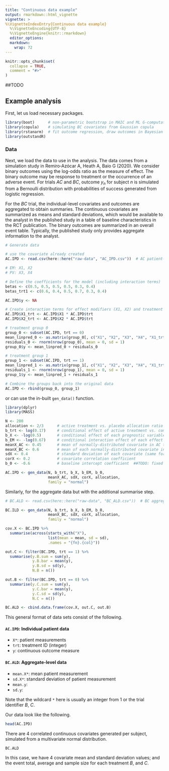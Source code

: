 ```yaml
---
title: "Continuous data example"
output: rmarkdown::html_vignette
vignette: >
%\VignetteIndexEntry{Continuous data example}
  %\VignetteEncoding{UTF-8}
  %\VignetteEngine{knitr::rmarkdown}
  editor_options: 
  markdown: 
    wrap: 72
---
```


```r
knitr::opts_chunk$set(
  collapse = TRUE,
  comment = "#>"
)
```

##TODO


## Example analysis

First, let us load necessary packages.

```r
library(boot)      # non-parametric bootstrap in MAIC and ML G-computation
library(copula)    # simulating BC covariates from Gaussian copula
library(rstanarm)  # fit outcome regression, draw outcomes in Bayesian G-computation
library(outstandR)
```

### Data

Next, we load the data to use in the analysis. The data comes from a
simulation study in Remiro‐Azócar A, Heath A, Baio G (2020). We consider
binary outcomes using the log-odds ratio as the measure of effect. The
binary outcome may be response to treatment or the occurrence of an
adverse event. For trials *AC* and *BC*, outcome $y_n$ for subject $n$
is simulated from a Bernoulli distribution with probabilities of success
generated from logistic regression.

For the *BC* trial, the individual-level covariates and outcomes are
aggregated to obtain summaries. The continuous covariates are summarized
as means and standard deviations, which would be available to the
analyst in the published study in a table of baseline characteristics in
the RCT publication. The binary outcomes are summarized in an overall
event table. Typically, the published study only provides aggregate
information to the analyst.

```r
# Generate data

# use the covariate already created
AC.IPD <- read.csv(here::here("raw-data", "AC_IPD.csv"))  # AC patient-level data

# EM: X1, X2
# PV: X3, X4

# Define the coefficients for the model (including interaction terms)
betas <- c(0.5, 0.5, 0.5, 0.5, 0.3, 0.4)
betas_trt1 <- c(0.6, 0.4, 0.5, 0.7, 0.3, 0.4)

AC.IPD$y <- NA

# Create interaction terms for effect modifiers (X1, X2) and treatment (trt)
AC.IPD$X1_trt <- AC.IPD$X1 * AC.IPD$trt
AC.IPD$X2_trt <- AC.IPD$X2 * AC.IPD$trt

# treatment group 0
group_0 <- subset(AC.IPD, trt == 0)
mean_linpred_0 <- as.matrix(group_0[, c("X1", "X2", "X3", "X4", "X1_trt", "X2_trt")]) %*% betas
residuals_0 <- rnorm(nrow(group_0), mean = 0, sd = 1)
group_0$y <- mean_linpred_0 + residuals_0

# treatment group 1
group_1 <- subset(AC.IPD, trt == 1)
mean_linpred_1 <- as.matrix(group_1[, c("X1", "X2", "X3", "X4", "X1_trt", "X2_trt")]) %*% betas_trt1
residuals_1 <- rnorm(nrow(group_1), mean = 0, sd = 1)
group_1$y <- mean_linpred_1 + residuals_1

# Combine the groups back into the original data
AC.IPD <- rbind(group_0, group_1)
```

or can use the in-built `gen_data()` function.

```r
library(dplyr)
library(MASS)

N <- 200
allocation <- 2/3      # active treatment vs. placebo allocation ratio (2:1)
b_trt <- log(0.17)     # conditional effect of active treatment vs. common comparator
b_X <- -log(0.5)       # conditional effect of each prognostic variable
b_EM <- -log(0.67)     # conditional interaction effect of each effect modifier
meanX_AC <- 0.45       # mean of normally-distributed covariate in AC trial
meanX_BC <- 0.6        # mean of each normally-distributed covariate in BC
sdX <- 0.4             # standard deviation of each covariate (same for AC and BC)
corX <- 0.2            # covariate correlation coefficient  
b_0 <- -0.6            # baseline intercept coefficient  ##TODO: fixed value

AC.IPD <- gen_data(N, b_trt, b_X, b_EM, b_0,
                   meanX_AC, sdX, corX, allocation,
                   family = "normal")
```

Similarly, for the aggregate data but with the additional summarise step.

```r
# BC.ALD <- read.csv(here::here("raw-data", "BC_ALD.csv"))  # BC aggregate-level data

BC.ILD <- gen_data(N, b_trt, b_X, b_EM, b_0,
                   meanX_BC, sdX, corX, allocation,
                   family = "normal")

cov.X <- BC.IPD %>%
  summarise(across(starts_with("X"),
                   list(mean = mean, sd = sd),
                   .names = "{fn}.{col}"))

out.C <- filter(BC.IPD, trt == 1) %>%
  summarise(y.B.sum = sum(y),
            y.B.bar = mean(y),
            y.B.sd = sd(y),
            N.B = n())

out.B <- filter(BC.IPD, trt == 0) %>%
  summarise(y.C.sum = sum(y),
            y.C.bar = mean(y),
            y.C.sd = sd(y),
            N.C = n())

BC.ALD <- cbind.data.frame(cov.X, out.C, out.B)
```

This general format of data sets consist of the following.

#### `AC.IPD`: Individual patient data

-   `X*`: patient measurements
-   `trt`: treatment ID (integer)
-   `y`: continuous outcome measure

#### `BC.ALD`: Aggregate-level data

-   `mean.X*`: mean patient measurement
-   `sd.X*`: standard deviation of patient measurement
-   `mean.y`:
-   `sd.y`:

Note that the wildcard `*` here is usually an integer from 1 or the
trial identifier *B*, *C*.

Our data look like the following.

```r
head(AC.IPD)
```

There are 4 correlated continuous covariates generated per subject,
simulated from a multivariate normal distribution.

```r
BC.ALD
```

In this case, we have 4 covariate mean and standard deviation values;
and the event total, average and sample size for each treatment *B*, and
*C*.

<!-- ### Output statistics -->

<!-- We will implement for MAIC, STC, and G-computation methods to obtain the -->
<!-- *marginal variance*, defined as -->

<!-- $$ -->
<!-- \frac{1}{n_C} + \frac{1}{n_{\bar{C}}} + \frac{1}{n_B} + \frac{1}{n_{\bar{B}}} -->
<!-- $$ -->

<!-- and the *marginal treatment effect*, defined as the log-odds ratio, -->

<!-- $$ -->
<!-- \log\left( \frac{n_B/(N_B-n_B)}{n_C/(N_B-n_{B})} \right) = \log(n_B n_{\bar{C}}) - \log(n_C n_{\bar{B}}) -->
<!-- $$ -->

<!-- where $\bar{C}$ is the compliment of $C$ so e.g. -->
<!-- $n_{\bar{C}} = N_C - n_c$. -->

<!-- ## Model fitting in R -->

<!-- The `{outstandR}` package has been written to be easy to use and -->
<!-- essential consists of a single function, `outstandR()`. This can be used -->
<!-- to run all of the different types of model, which we will call -->
<!-- *strategies*. The first two arguments of `outstandR()` are the -->
<!-- individual and aggregate-level data, respectively. -->

<!-- A `strategy` argument of `outstandR` takes functions called -->
<!-- `strategy_*()`, where the wildcard `*` is replaced by the name of the -->
<!-- particular method required, e.g. `strategy_maic()` for MAIC. Each -->
<!-- specific example is provided below. -->

<!-- ### MAIC -->

<!-- Using the individual level data for *AC* firstly we perform -->
<!-- non-parametric bootstrap of the `maic.boot` function with `R = 1000` -->
<!-- replicates. This function fits treatment coefficient for the marginal -->
<!-- effect for *A* vs *C*. The returned value is an object of class `boot` -->
<!-- from the `{boot}` package. We then calculate the bootstrap mean and -->
<!-- variance in the wrapper function `maic_boot_stats`. -->

<!-- The formula used in this model is -->

<!-- $$ -->
<!-- y = X_3 + X_4 + \beta_t X_1 + \beta_t X_2 -->
<!-- $$ -->

<!-- which corresponds to the following `R` `formula` object passed as an -->
<!-- argument to the strategy function. -->

<!-- ```{r} -->
<!-- lin_form <- as.formula("y ~ X3 + X4 + trt*X1 + trt*X2") -->
<!-- ``` -->

<!-- ```{r outstandR_maic} -->
<!-- outstandR_maic <- outstandR(AC.IPD, BC.ALD, -->
<!--                             strategy = strategy_maic(formula = lin_form, -->
<!--                                                      family = binomial(link = "logit"))) -->
<!-- ``` -->

<!-- The returned object is of class `outstandR`. -->

<!-- ```{r outstandR_maic-print} -->
<!-- outstandR_maic -->
<!-- ``` -->

<!-- We see that this is a list object with 3 parts, each containing -->
<!-- statistics between each pair of treatments. These are the mean -->
<!-- contrasts, variances and confidence intervals (CI), respectively. The -->
<!-- default CI is for 95% but can be altered in `outstandR` with the `CI` -->
<!-- argument. -->

<!-- ### STC -->

<!-- STC is the conventional outcome regression method. It involves fitting a -->
<!-- regression model of outcome on treatment and covariates to the IPD. IPD -->
<!-- effect modifiers are centred at the mean *BC* values. -->

<!-- $$ -->
<!-- g(\mu_n) = \beta_0 + (\boldsymbol{x}_n - \boldsymbol{\theta}) \beta_1 + (\beta_z + (\boldsymbol{x_n^{EM}} - \boldsymbol{\theta^{EM}}) \boldsymbol{\beta_2}) \; \mbox{I}(z_n=1) -->
<!-- $$ -->

<!-- where $\beta_0$ is the intercept, $\beta_1$ are the covariate -->
<!-- coefficients, $\beta_z$ and $\beta_2$ are the effect modifier -->
<!-- coefficients, $z_n$ are the indicator variables of effect alternative -->
<!-- treatment. $g(\cdot)$ is the link function e.g. $\log$. -->

<!-- As already mentioned, running the STC analysis is almost identical to -->
<!-- the previous analysis but we now use the `strategy_stc()` strategy -->
<!-- function instead and a formula with centered covariates. -->

<!-- $$ -->
<!-- y = X_3 + X_4 + \beta_t(X_1 - \bar{X_1}) + \beta_t(X_2 - \bar{X_2}) -->
<!-- $$ -->

<!-- However, `outstandR()` knows how to handle this so we can simply pass -->
<!-- the same (uncentred) formula as before. -->

<!-- ```{r outstandR_stc} -->
<!-- outstandR_stc <- outstandR(AC.IPD, BC.ALD, -->
<!--                            strategy = strategy_stc(formula = lin_form, -->
<!--                                                    family = binomial(link = "logit"))) -->
<!-- outstandR_stc -->
<!-- ``` -->

<!-- For the last two approaches, we perform G-computation firstly with a -->
<!-- frequentist MLE approach and then a Bayesian approach. -->

<!-- ### Parametric G-computation with maximum-likelihood estimation -->

<!-- G-computation marginalizes the conditional estimates by separating the -->
<!-- regression modelling from the estimation of the marginal treatment -->
<!-- effect for *A* versus *C*. First, a regression model of the observed -->
<!-- outcome $y$ on the covariates $x$ and treatment $z$ is fitted to the -->
<!-- *AC* IPD: -->

<!-- $$ -->
<!-- g(\mu_n) = \beta_0 + \boldsymbol{x}_n \boldsymbol{\beta_1} + (\beta_z + \boldsymbol{x_n^{EM}} \boldsymbol{\beta_2}) \; \mbox{I}(z_n = 1) -->
<!-- $$ -->

<!-- In the context of G-computation, this regression model is often called -->
<!-- the “Q-model.” Having fitted the Q-model, the regression coefficients -->
<!-- are treated as nuisance parameters. The parameters are applied to the -->
<!-- simulated covariates $x*$ to predict hypothetical outcomes for each -->
<!-- subject under both possible treatments. Namely, a pair of predicted -->
<!-- outcomes, also called potential outcomes, under *A* and under *C*, is -->
<!-- generated for each subject. -->

<!-- By plugging treatment *C* into the regression fit for every simulated -->
<!-- observation, we predict the marginal outcome mean in the hypothetical -->
<!-- scenario in which all units are under treatment *C*: -->

<!-- $$ -->
<!-- \hat{\mu}_0 = \int_{x^*} g^{-1} (\hat{\beta}_0 + x^* \hat{\beta}_1 ) p(x^*) \; \text{d}x^* -->
<!-- $$ -->

<!-- To estimate the marginal or population-average treatment effect for *A* -->
<!-- versus *C* in the linear predictor scale, one back-transforms to this -->
<!-- scale the average predictions, taken over all subjects on the natural -->
<!-- outcome scale, and calculates the difference between the average linear -->
<!-- predictions: -->

<!-- $$ -->
<!-- \hat{\Delta}^{(2)}_{10} = g(\hat{\mu}_1) - g(\hat{\mu}_0) -->
<!-- $$ -->

<!-- ```{r outstandR_gcomp_ml} -->
<!-- outstandR_gcomp_ml <- outstandR(AC.IPD, BC.ALD, -->
<!--                                 strategy = strategy_gcomp_ml(formula = lin_form, -->
<!--                                                              family = binomial(link = "logit"))) -->
<!-- outstandR_gcomp_ml -->
<!-- ``` -->

<!-- ### Bayesian G-computation with MCMC -->

<!-- The difference between Bayesian G-computation and its maximum-likelihood -->
<!-- counterpart is in the estimated distribution of the predicted outcomes. -->
<!-- The Bayesian approach also marginalizes, integrates or standardizes over -->
<!-- the joint posterior distribution of the conditional nuisance parameters -->
<!-- of the outcome regression, as well as the joint covariate distribution. -->

<!-- Draw a vector of size $N^*$ of predicted outcomes $y^*_z$ under each set -->
<!-- intervention $z^* \in \{0, 1\}$ from its posterior predictive -->
<!-- distribution under the specific treatment. This is defined as -->
<!-- $p(y^*_{z^*} \mid \mathcal{D}_{AC}) = \int_{\beta} p(y^*_{z^*} \mid \beta) p(\beta \mid \mathcal{D}_{AC}) d\beta$ -->
<!-- where $p(\beta \mid \mathcal{D}_{AC})$ is the posterior distribution of -->
<!-- the outcome regression coefficients $\beta$, which encode the -->
<!-- predictor-outcome relationships observed in the *AC* trial IPD. This is -->
<!-- given by: -->

<!-- $$ -->
<!-- p(y^*_{^z*} \mid \mathcal{D}_{AC}) = \int_{x^*} p(y^* \mid z^*, x^*, \mathcal{D}_{AC}) p(x^* \mid \mathcal{D}_{AC})\; \text{d}x^* -->
<!-- $$ -->

<!-- $$ -->
<!-- = \int_{x^*} \int_{\beta} p(y^* \mid z^*, x^*, \beta) p(x^* \mid \beta) p(\beta \mid \mathcal{D}_{AC})\; d\beta \; \text{d}x^* -->
<!-- $$ -->

<!-- In practice, the integrals above can be approximated numerically, using -->
<!-- full Bayesian estimation via Markov chain Monte Carlo (MCMC) sampling. -->

<!-- The average, variance and interval estimates of the marginal treatment -->
<!-- effect can be derived empirically from draws of the posterior density. -->

<!-- We can draw a vector of size $N^*$ of predicted outcomes $y^*_z$ under -->
<!-- each set intervention $z^*$ from its posterior predictive distribution -->
<!-- under the specific treatment. -->

<!-- ```{r outstandR_gcomp_stan} -->
<!-- outstandR_gcomp_stan <- outstandR(AC.IPD, BC.ALD, -->
<!--                                   strategy = strategy_gcomp_stan(formula = lin_form, -->
<!--                                                                  family = binomial(link = "logit"))) -->
<!-- outstandR_gcomp_stan -->
<!-- ``` -->

<!-- ### Multiple imputation marginalisation -->

<!-- ref -->

<!-- $$ -->
<!-- equation here -->
<!-- $$ -->

<!-- ```{r outstandR_mim} -->
<!-- outstandR_mim <- outstandR(AC.IPD, BC.ALD, -->
<!--                            strategy = strategy_mim(formula = lin_form, -->
<!--                                                    family = binomial(link = "logit"))) -->
<!-- outstandR_mim -->
<!-- ``` -->

<!-- ### Model comparison -->

<!-- Combine all outputs for log-odds ratio table of all contrasts and methods. -->

<!-- ```{r} -->
<!-- knitr::kable( -->
<!--   data.frame( -->
<!--   `MAIC` = unlist(outstandR_maic$contrasts), -->
<!--   `STC` = unlist(outstandR_stc$contrasts), -->
<!--   `Gcomp ML` = unlist(outstandR_gcomp_ml$contrasts), -->
<!--   `Gcomp Bayes` = unlist(outstandR_gcomp_stan$contrasts), -->
<!--   `MIM` = unlist(outstandR_mim$contrasts)) -->
<!-- ) -->
<!-- ``` -->
